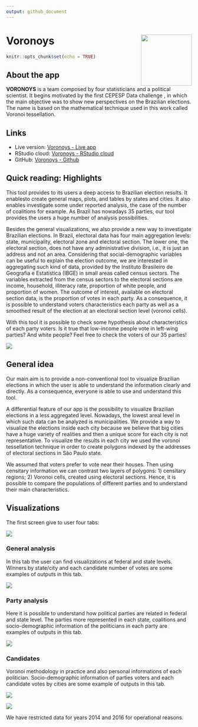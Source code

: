 ```yaml
---
output: github_document
---
```


# Voronoys <a href='https://voronoys.shinyapps.io/voronoys/'><img src='www/img/logo.png' align="right" height="138.5" /></a>

```r
knitr::opts_chunk$set(echo = TRUE)
```

## About the app

**VORONOYS** is a team composed by  four statisticians and a political scientist. It begins motivated by the first CEPESP Data challenge , in which the main objective was to show new perspectives on the Brazilian elections. The name is based on the mathematical technique used in this work called Voronoi tessellation.


## Links

+ Live version: [Voronoys - Live app](https://voronoys.shinyapps.io/voronoys/)
+ RStudio cloud: [Voronoys - RStudio cloud](https://rstudio.cloud/project/255741)
+ GitHub: [Voronoys - Github](https://github.com/voronoys/voronoys_sc)

## Quick reading: Highlights

This tool provides to its users a deep access to Brazilian election results. It enablesto create general maps, plots, and tables by states and cities. It also enables investigate some under reported analysis, the case of the number of coalitions for example. As Brazil has nowadays 35 parties, our tool provides the users a huge number of analysis possibilities.

Besides the general visualizations, we also provide a new way to investigate Brazilian elections. In Brazil, electoral data has four main aggregation levels: state, municipality, electoral zone and electoral section. The lower one, the electoral section, does not have any administrative division, i.e., it is just an address and not an area. Considering that social-demographic variables can be useful to explain the election outcome, we are interested in aggregating such kind of data, provided by the Instituto Brasileiro de Geografia e Estatistica (IBGE) in small areas called census sectors. The variables extracted from the census sectors to the electoral sections are income, household, illiteracy rate, proportion of white people, and proportion of women. The outcome of interest, available on electoral section data, is the proportion of votes in each party. As a consequence,  it is possible to understand voters  characteristics each party as well as a smoothed result of the election at an electoral section level (voronoi cells).

With this tool it is possible to check some hypothesis about characteristics of each party voters. Is it true that low-income people vote in left-wing parties? And white people? Feel free to check the voters of our 35 parties!


![](www/img/voronoys.png)

## General idea

Our main aim is to provide a non-conventional tool to visualize Brazilian elections in which the user is able to understand the information clearly and directly. As a consequence, everyone is able to use and understand this tool.

A differential feature of our app is the possibility to visualize Brazilian elections in a less aggregated level. Nowadays, the lowest areal level in which such data can be analyzed is municipalities. We provide a way to visualize the elections inside each city because we believe that big cities have a huge variety of realities and then a unique score for each city is not representative. To visualize the results in each city we used the voronoi tessellation technique in order to create polygons indexed by the addresses of electoral sections in São Paulo state.

We assumed that voters prefer to vote near their houses. Then using censitary information we can contrast two layers of polygons: 1) censitary regions; 2) Voronoi cells, created using electoral sections. Hence, it is possible to compare the populations of different parties and to understand their main characteristics.


## Visualizations

The first screen give to user four tabs:

![](www/img/home.png)

### General analysis

In this tab the user can find visualizations at federal and state levels. Winners by state/city and each candidate number of votes are some examples of outputs in this tab.

![](www/img/eleicoes_gerais.png)

### Party analysis

Here it is possible to understand how political parties are related in federal and state level. The parties more represented in each state, coalitions and socio-demographic information of the politicians in each party are examples of outputs in this tab.

![](www/img/partidos.png)

### Candidates

Voronoi methodology in practice and also personal informations of each politician. Socio-demographic information of parties voters and each candidate votes by cities are some example of outputs in this tab.


![](www/img/candidatos.png)

![](www/img/voronoys2.png)

We have restricted data for years 2014 and 2016 for operational reasons.